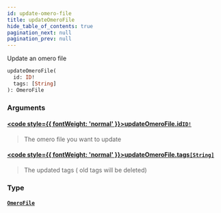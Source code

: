 ```yaml
---
id: update-omero-file
title: updateOmeroFile
hide_table_of_contents: true
pagination_next: null
pagination_prev: null
---
```








Update an omero file

```graphql
updateOmeroFile(
  id: ID!
  tags: [String]
): OmeroFile
```


### Arguments

#### [<code style={{ fontWeight: 'normal' }}>updateOmeroFile.<b>id</b></code>](#)<Bullet />[`ID!`](/docs/schemas/mikro/scalars/id) <Badge class="secondary" text="non-null"/> <Badge class="secondary" text="scalar"/>
> The omero file you want to update
> 

#### [<code style={{ fontWeight: 'normal' }}>updateOmeroFile.<b>tags</b></code>](#)<Bullet />[`[String]`](/docs/schemas/mikro/scalars/string) <Badge class="secondary" text="list"/> <Badge class="secondary" text="scalar"/>
> The updated tags ( old tags will be deleted)
> 

### Type

#### [`OmeroFile`](/docs/schemas/mikro/objects/omero-file) <Badge class="secondary" text="object"/>
> 
> 





